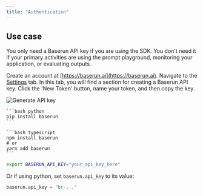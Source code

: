 ```yaml
---
title: "Authentication"
---
```


## Use case

You only need a Baserun API key if you are using the SDK. You don't need it if your primary activities are using the prompt playground, monitoring your application, or evaluating outputs.

<Steps>
<Step title="Get an API key">

Create an account at [https://baserun.ai](https://baserun.ai). 
Navigate to the [Settings](https://baserun.ai/settings) tab. 
In this tab, you will find a section for creating a Baserun API key. Click the 'New Token' button, name your token, and then copy the key.

![Generate API key](/images/generate-api-key.gif)

<CodeGroup>

    ```bash python
    pip install baserun
    ```

    ```bash typescript
    npm install baserun
    # or
    yarn add baserun
    ```

</CodeGroup>
</Step>
<Step title="Set it as an environment variable:">

```bash
export BASERUN_API_KEY="your_api_key_here"
```

Or if using python, set `baserun.api_key` to its value:

```python
baserun.api_key = "br-..."
```

</Step>
</Steps>

